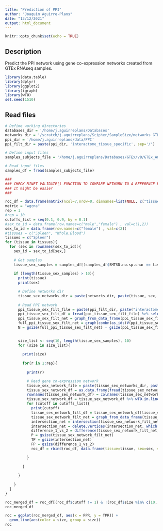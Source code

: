 ```yaml
---
title: "Prediction of PPI"
author: "Joaquim Aguirre-Plans"
date: "13/12/2021"
output: html_document
---
```


```r
knitr::opts_chunk$set(echo = TRUE)
```

## Description

Predict the PPI network using gene co-expression networks created from GTEx RNAseq samples.

```r
library(data.table)
library(dplyr)
library(ggplot2)
library(igraph)
library(wTO)
set.seed(1510)
```

## Read files

```r
# Define working directories
databases_dir = '/home/j.aguirreplans/Databases'
networks_dir = '/scratch/j.aguirreplans/Scipher/SampleSize/networks_GTEx'
ppi_dir = '/home/j.aguirreplans/data/PPI'
ppi_filt_dir = paste(ppi_dir, 'interactome_tissue_specific', sep='/')

# Define input files
samples_subjects_file = '/home/j.aguirreplans/Databases/GTEx/v8/GTEx_Annotations_SamplesSubjectsMerged.txt'

```

```r
# Read input files
samples_df = fread(samples_subjects_file)

```

```r
###
### CHECK MINET VALIDATE() FUNCTION TO COMPARE NETWORK TO A REFERENCE NETWORK
### It might be easier
###

roc_df = data.frame(matrix(ncol=7,nrow=0, dimnames=list(NULL, c("tissue", "sex", "size", "rep", "cutoff", "TPR", "FPR"))))
metric = "wgcna"
rep = 1
#rep = 10
cutoffs_list = seq(0.1, 0.9, by = 0.1)
#sex_to_id = data.frame(row.names=c("male","female") , val=c(1,2))
sex_to_id = data.frame(row.names=c("female") , val=c(2))
#tissues = c("Spleen", "Whole.Blood")
tissues = c("Spleen")
for (tissue in tissues){
  for (sex in rownames(sex_to_id)){
    sex_id = sex_to_id[sex,]
    
    # Get samples
    tissue_sex_samples = samples_df[(samples_df$SMTSD.no.sp.char == tissue) & (samples_df$SEX == sex_id),]$SAMPID
    
    if (length(tissue_sex_samples) > 10){
      print(tissue)
      print(sex)

      # Define networks dir
      tissue_sex_networks_dir = paste(networks_dir, paste(tissue, sex, sep="_"), sep='/')
      
      # Read PPI network
      ppi_tissue_sex_filt_file = paste(ppi_filt_dir, paste("interactome_2019_", tissue, "_", sex, ".csv", sep=''), sep='/')
      ppi_tissue_sex_filt_df = fread(ppi_tissue_sex_filt_file) %>% select(proteinA_symbol, proteinB_symbol)
      ppi_tissue_sex_filt_net = graph_from_data_frame(ppi_tissue_sex_filt_df, directed=F) %>% simplify()
      full_ppi_tissue_sex_filt_net = graph(combn(as_ids(V(ppi_tissue_sex_filt_net)),2), directed=FALSE)
      N = gsize(full_ppi_tissue_sex_filt_net) - gsize(ppi_tissue_sex_filt_net)

      
      size_list <- seq(10, length(tissue_sex_samples), 10)
      for (size in size_list){
        
        print(size)
        
        for(r in 1:rep){
          
          print(r)

          # Read gene co-expression network
          tissue_sex_network_file = paste(tissue_sex_networks_dir, paste(metric, "_RNAseq_samples_", tissue, "_", sex, "_size_", as.character(size), "_rep_", as.character(r), ".net", sep=""), sep="/")
          tissue_sex_network_df = as.data.frame(fread(tissue_sex_network_file))
          rownames(tissue_sex_network_df) = colnames(tissue_sex_network_df)
          tissue_sex_network_df = tissue_sex_network_df %>% wTO.in.line() %>% rename(Score=wTO)
          for (cutoff in cutoffs_list){
            print(cutoff)
            tissue_sex_network_filt_df = tissue_sex_network_df[tissue_sex_network_df$Score > cutoff,] %>% select(Node.1, Node.2)
            tissue_sex_network_filt_net = graph_from_data_frame(tissue_sex_network_filt_df, directed=F) %>% simplify()
            intersection_net = intersection(tissue_sex_network_filt_net, ppi_tissue_sex_filt_net)
            intersection_net = delete.vertices(intersection_net, which(degree(intersection_net)==0))
            difference_1_vs_2 = difference(tissue_sex_network_filt_net, ppi_tissue_sex_filt_net)
            P = gsize(tissue_sex_network_filt_net)
            TP = gsize(intersection_net)
            FP = gsize(difference_1_vs_2)
            roc_df = rbind(roc_df, data.frame(tissue=tissue, sex=sex, size=size, rep=r, cutoff=cutoff, TPR=TP/P, FPR=FP/N))

          }
          
        }
        
      }
      
    }
  }
}

```


```r

roc_merged_df = roc_df[(roc_df$cutoff != 1) & !(roc_df$size %in% c(10, 30, 50, 70)),] %>% group_by(tissue, sex, size, cutoff) %>% summarise(mean(TPR), mean(FPR)) %>% rename("TPR"="mean(TPR)", "FPR"="mean(FPR)") %>% ungroup()
roc_merged_df

roc = ggplot(roc_merged_df, aes(x = FPR, y = TPR)) + 
  geom_line(aes(color = size, group = size))
roc

```





